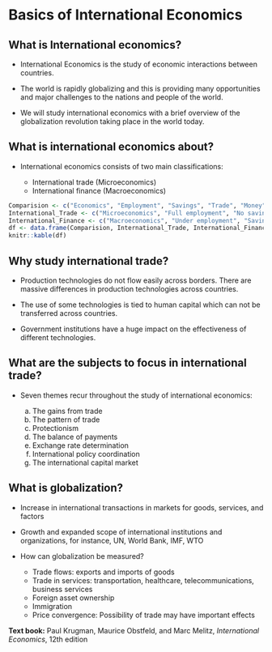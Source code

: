 # Basics of International Economics

## What is International economics?

-   International Economics is the study of economic interactions between countries.

-   The world is rapidly globalizing and this is providing many opportunities and major challenges to the nations and people of the world.

-   We will study international economics with a brief overview of the globalization revolution taking place in the world today.

## What is international economics about?

- International economics consists of two main classifications:

   - International trade (Microeconomics)
   - International finance (Macroeconomics)

```r
Comparision <- c("Economics", "Employment", "Savings", "Trade", "Money")
International_Trade <- c("Microeconomics", "Full employment", "No savings", "Balance", "Real transaction")
International_Finance <- c("Macroeconomics", "Under employment", "Savings", "Imbalance", "Monetary transaction")
df <- data.frame(Comparision, International_Trade, International_Finance)
knitr::kable(df)
```

## Why study international trade?

- Production technologies do not flow easily across borders. There are massive differences in production technologies across countries.

- The use of some technologies is tied to human capital which can not be transferred across countries.

- Government institutions have a huge impact on the effectiveness of different technologies.

## What are the subjects to focus in international trade?

- Seven themes recur throughout the study of international economics: 

   a. The gains from trade
   b. The pattern of trade
   c. Protectionism
   d. The balance of payments
   e. Exchange rate determination
   f. International policy coordination
   g. The international capital market

## What is globalization?

- Increase in international transactions in markets for goods, services, and factors

- Growth and expanded scope of international institutions and
organizations, for instance, UN, World Bank, IMF, WTO

- How can globalization be measured?

  - Trade flows: exports and imports of goods
  - Trade in services: transportation, healthcare, telecommunications, business services
  - Foreign asset ownership
  - Immigration
  - Price convergence: Possibility of trade may have important effects
  
**Text book:** Paul Krugman, Maurice Obstfeld, and Marc Melitz, *International Economics*, 12th edition
